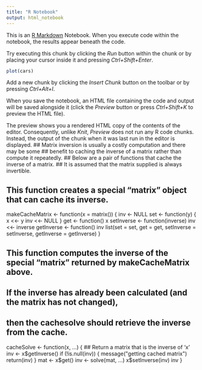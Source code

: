 ---
title: "R Notebook"
output: html_notebook
---

This is an [R Markdown](http://rmarkdown.rstudio.com) Notebook. When you execute code within the notebook, the results appear beneath the code. 

Try executing this chunk by clicking the *Run* button within the chunk or by placing your cursor inside it and pressing *Ctrl+Shift+Enter*. 

```{r}
plot(cars)
```

Add a new chunk by clicking the *Insert Chunk* button on the toolbar or by pressing *Ctrl+Alt+I*.

When you save the notebook, an HTML file containing the code and output will be saved alongside it (click the *Preview* button or press *Ctrl+Shift+K* to preview the HTML file).

The preview shows you a rendered HTML copy of the contents of the editor. Consequently, unlike *Knit*, *Preview* does not run any R code chunks. Instead, the output of the chunk when it was last run in the editor is displayed.
## Matrix inversion is usually a costly computation and there may be some 
## benefit to caching the inverse of a matrix rather than compute it repeatedly.
## Below are a pair of functions that cache the inverse of a matrix.
## It is assumed that the matrix supplied is always invertible.


## This function creates a special "matrix" object that can cache its inverse.

makeCacheMatrix <- function(x = matrix()) {
                inv <- NULL
                set <- function(y) {
                  x <<- y
                  inv <<- NULL
                }
                get <- function() x
                setInverse <- function(inverse) inv <<- inverse
                getInverse <- function() inv
                list(set = set,
                     get = get,
                     setInverse = setInverse,
                     getInverse = getInverse)
}

## This function computes the inverse of the special "matrix" returned by makeCacheMatrix above.
## If the inverse has already been calculated (and the matrix has not changed), 
## then the cachesolve should retrieve the inverse from the cache.

cacheSolve <- function(x, ...) {
        ## Return a matrix that is the inverse of 'x'
                inv <- x$getInverse()
                if (!is.null(inv)) {
                  message("getting cached matrix")
                  return(inv)
                }
                mat <- x$get()
                inv <- solve(mat, ...)
                x$setInverse(inv)
                inv
}

